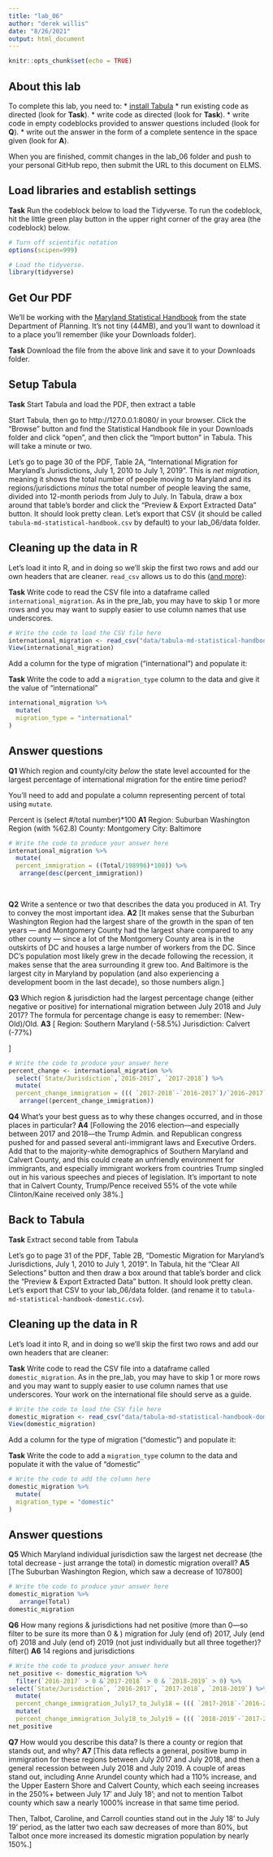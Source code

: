 ```yaml
---
title: "lab_06"
author: "derek willis"
date: "8/26/2021"
output: html_document
---
```


```r
knitr::opts_chunk$set(echo = TRUE)
```

## About this lab

To complete this lab, you need to:
* [install Tabula](https://tabula.technology/)
* run existing code as directed (look for **Task**).
* write code as directed (look for **Task**).
* write code in empty codeblocks provided to answer questions included (look for **Q**).
* write out the answer in the form of a complete sentence in the space given (look for **A**).

When you are finished, commit changes in the lab_06 folder and push to your personal GitHub repo, then submit the URL to this document on ELMS.

## Load libraries and establish settings

**Task** Run the codeblock below to load the Tidyverse. To run the codeblock, hit the little green play button in the upper right corner of the gray area (the codeblock) below.

```r
# Turn off scientific notation
options(scipen=999)

# Load the tidyverse.
library(tidyverse)
```

## Get Our PDF

We'll be working with the [Maryland Statistical Handbook](https://planning.maryland.gov/MSDC/Documents/md-statistical-handbook.pdf) from the state Department of Planning. It's not tiny (44MB), and you'll want to download it to a place you'll remember (like your Downloads folder).

**Task** Download the file from the above link and save it to your Downloads folder.

## Setup Tabula

**Task** Start Tabula and load the PDF, then extract a table

Start Tabula, then go to http://127.0.0.1:8080/ in your browser. Click the "Browse" button and find the Statistical Handbook file in your Downloads folder and click "open", and then click the "Import button" in Tabula. This will take a minute or two.

Let's go to page 30 of the PDF, Table 2A, "International Migration for Maryland's Jurisdictions, July 1, 2010 to July 1, 2019". This is _net migration_, meaning it shows the total number of people moving to Maryland and its regions/jurisdictions _minus_ the total number of people leaving the same, divided into 12-month periods from July to July. In Tabula, draw a box around that table's border and click the "Preview & Export Extracted Data" button. It should look pretty clean. Let's export that CSV (it should be called `tabula-md-statistical-handbook.csv` by default) to your lab_06/data folder.

## Cleaning up the data in R

Let's load it into R, and in doing so we'll skip the first two rows and add our own headers that are cleaner. `read_csv` allows us to do this ([and more](https://readr.tidyverse.org/reference/read_delim.html)):

**Task** Write code to read the CSV file into a dataframe called `international_migration`. As in the pre_lab, you may have to skip 1 or more rows and you may want to supply easier to use column names that use underscores.

```r
# Write the code to load the CSV file here
international_migration <- read_csv("data/tabula-md-statistical-handbook.csvtabula-md-statistical-handbook.csv", skip=2, col_names=c("State/Jurisdiction", "2010-2011", "2011-2012", "2012-2013", "2013-2014","2014-2015", "2015-2016", "2016-2017", "2017-2018", "2018-2019", "Total"))
View(international_migration)
```

Add a column for the type of migration ("international") and populate it:

**Task** Write the code to add a `migration_type` column to the data and give it the value of "international"

```r
international_migration %>%
  mutate(
  migration_type = "international"
)
```

## Answer questions

**Q1** Which region and county/city _below_ the state level accounted for the largest percentage of international migration for the entire time period? 

You'll need to add and populate a column representing percent of total using `mutate`.

Percent is (select #/total number)*100
**A1** 
Region: Suburban Washington Region (with %62.8)
County: Montgomery
City: Baltimore
```r
# Write the code to produce your answer here
international_migration %>% 
  mutate(
  percent_immigration = ((Total/198996)*100)) %>% 
   arrange(desc(percent_immigration)) 
  
 

```

**Q2** Write a sentence or two that describes the data you produced in A1. Try to convey the most important idea.
**A2** [It makes sense that the Suburban Washington Region had the largest share of the growth in the span of ten years — and Montgomery County had the largest share compared to any other county — since a lot of the Montgomery County area is in the outskirts of DC and houses a large number of workers from the DC. Since DC's population most likely grew in the decade following the recession, it makes sense that the area surrounding it grew too. And Baltimore is the largest city in Maryland by population (and also experiencing a development boom in the last decade), so those numbers align.]

**Q3** Which region & jurisdiction had the largest percentage change (either negative or positive) for international migration between July 2018 and July 2017? The formula for percentage change is easy to remember: (New-Old)/Old.
**A3** [
Region: Southern Maryland (-58.5%)
Jurisdiction: Calvert (-77%)

]

```r
# Write the code to produce your answer here
percent_change <- international_migration %>%
  select(`State/Jurisdiction`,`2016-2017`, `2017-2018`) %>% 
  mutate(
  percent_change_immigration = ((( `2017-2018`-`2016-2017`)/`2016-2017`)*100)) %>% 
   arrange((percent_change_immigration)) 


```

**Q4** What's your best guess as to why these changes occurred, and in those places in particular?
**A4** [Following the 2016 election—and especially between 2017 and 2018—the Trump Admin. and Republican congress pushed for and passed several anti-immigrant laws and Executive Orders. Add that to the majority-white demographics of Southern Maryland and Calvert County, and this could create an unfriendly environment for immigrants, and especially immigrant workers from countries Trump singled out in his various speeches and pieces of legislation. It's important to note that in Calvert County, Trump/Pence received 55% of the vote while Clinton/Kaine received only 38%.]


## Back to Tabula

**Task** Extract second table from Tabula

Let's go to page 31 of the PDF, Table 2B, "Domestic Migration for Maryland's Jurisdictions, July 1, 2010 to July 1, 2019". In Tabula, hit the "Clear All Selections" button and then draw a box around that table's border and click the "Preview & Export Extracted Data" button. It should look pretty clean. Let's export that CSV to your lab_06/data folder. (and rename it to `tabula-md-statistical-handbook-domestic.csv`).

## Cleaning up the data in R

Let's load it into R, and in doing so we'll skip the first two rows and add our own headers that are cleaner:

**Task** Write code to read the CSV file into a dataframe called `domestic_migration`. As in the pre_lab, you may have to skip 1 or more rows and you may want to supply easier to use column names that use underscores. Your work on the international file should serve as a guide.

```r
# Write the code to load the CSV file here
domestic_migration <- read_csv("data/tabula-md-statistical-handbook-domestic.csv", skip=2, col_names=c("State/Jurisdiction", "2010-2011", "2011-2012", "2012-2013", "2013-2014","2014-2015", "2015-2016", "2016-2017", "2017-2018", "2018-2019", "Total"))
View(domestic_migration)
```

Add a column for the type of migration ("domestic") and populate it:

**Task** Write the code to add a `migration_type` column to the data and populate it with the value of "domestic"

```r
# Write the code to add the column here
domestic_migration %>%
  mutate(
  migration_type = "domestic"
)
```

## Answer questions
**Q5** Which Maryland individual jurisdiction saw the largest net decrease (the total decrease - just arrange the total) in domestic migration overall?
**A5** [The Suburban Washington Region, which saw a decrease of 107800]

```r
# Write the code to produce your answer here
domestic_migration %>% 
   arrange(Total) 
domestic_migration

```

**Q6** How many regions & jurisdictions had net positive (more than 0—so filter to be sure its more than 0 & ) migration for July (end of) 2017, July (end of) 2018 and July (end of) 2019 (not just individually but all three together)?
filter()
**A6** 14 regions and jurisdictions

```r
# Write the code to produce your answer here
net_positive <- domestic_migration %>% 
  filter(`2016-2017` > 0 &`2017-2018` > 0 & `2018-2019` > 0) %>% 
select(`State/Jurisdiction`, `2016-2017`, `2017-2018`, `2018-2019`) %>% 
  mutate(
  percent_change_immigration_July17_to_July18 = ((( `2017-2018`-`2016-2017`)/`2016-2017`)*100)) %>% 
  mutate(
  percent_change_immigration_July18_to_July19 = ((( `2018-2019`-`2017-2018`)/`2017-2018`)*100))
net_positive
```

**Q7** How would you describe this data? Is there a county or region that stands out, and why?
**A7** [This data reflects a general, positive bump in immigration for these regions between July 2017 and July 2018, and then a general recession between July 2018 and July 2019. A couple of areas stand out, including Anne Arundel county which had a 110% increase, and the Upper Eastern Shore and Calvert County, which each seeing increases in the 250%+ between July 17' and July 18'; and not to mention Talbot county which saw a nearly 1000% increase in that same time period. 

Then, Talbot, Caroline, and Carroll counties stand out in the July 18' to July 19' period, as the latter two each saw decreases of more than 80%, but Talbot once more increased its domestic migration population by nearly 150%.]
